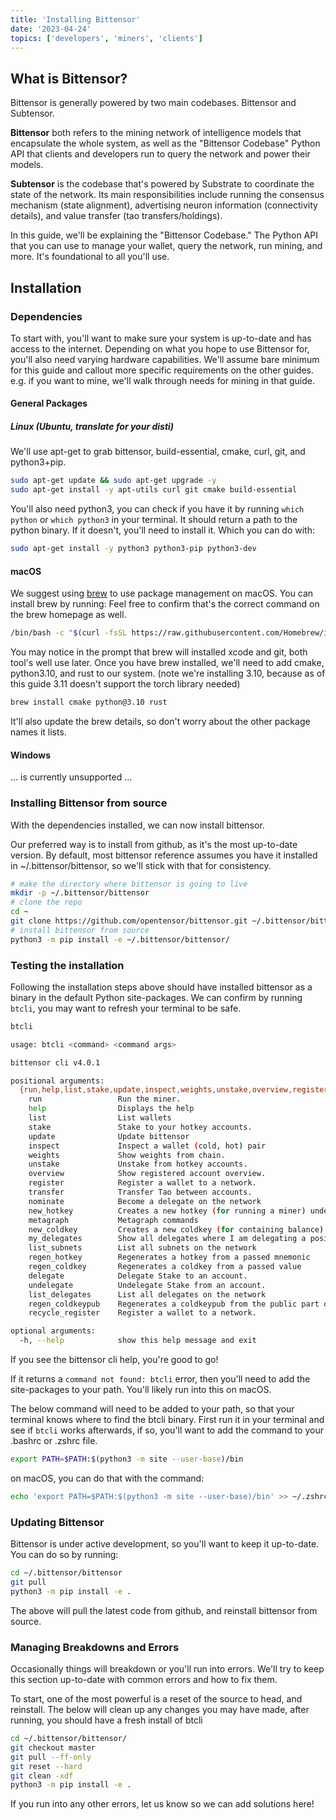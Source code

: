 ```yaml
---
title: 'Installing Bittensor'
date: '2023-04-24'
topics: ['developers', 'miners', 'clients']
---
```


## What is Bittensor?

Bittensor is generally powered by two main codebases. Bittensor and Subtensor.

**Bittensor** both refers to the mining network of intelligence models that encapsulate the whole system, as well as the "Bittensor Codebase" Python API that clients and developers run to query the network and power their models.

**Subtensor** is the codebase that's powered by Substrate to coordinate the state of the network. Its main responsibilities include running the consensus mechanism (state alignment), advertising neuron information (connectivity details), and value transfer (tao transfers/holdings).

In this guide, we'll be explaining the "Bittensor Codebase." The Python API that you can use to manage your wallet, query the network, run mining, and more. It's foundational to all you'll use.

## Installation

### Dependencies

To start with, you'll want to make sure your system is up-to-date and has access to the internet. Depending on what you hope to use Bittensor for, you'll also need varying hardware capabilities. We'll assume bare minimum for this guide and callout more specific requirements on the other guides. e.g. if you want to mine, we'll walk through needs for mining in that guide.

#### General Packages
##### Linux (Ubuntu, translate for your disti)
We'll use apt-get to grab bittensor, build-essential, cmake, curl, git, and python3+pip.
```bash
sudo apt-get update && sudo apt-get upgrade -y
sudo apt-get install -y apt-utils curl git cmake build-essential
```

You'll also need python3, you can check if you have it by running `which python` or `which python3` in your terminal. It should return a path to the python binary. If it doesn't, you'll need to install it. Which you can do with:
```bash
sudo apt-get install -y python3 python3-pip python3-dev
```

#### macOS
We suggest using [brew](https://www.brew.sh) to use package management on macOS. You can install brew by running:
Feel free to confirm that's the correct command on the brew homepage as well.
```bash
/bin/bash -c "$(curl -fsSL https://raw.githubusercontent.com/Homebrew/install/HEAD/install.sh)"
```

You may notice in the prompt that brew will installed xcode and git, both tool's well use later.
Once you have brew installed, we'll need to add cmake, python3.10, and rust to our system. 
(note we're installing 3.10, because as of this guide 3.11 doesn't support the torch library needed)
```bash
brew install cmake python@3.10 rust
```
It'll also update the brew details, so don't worry about the other package names it lists.


#### Windows
... is currently unsupported ...


### Installing Bittensor from source
With the dependencies installed, we can now install bittensor.

Our preferred way is to install from github, as it's the most up-to-date version.
By default, most bittensor reference assumes you have it installed in ~/.bittensor/bittensor, so we'll stick with that for consistency.
```bash
# make the directory where bittensor is going to live
mkdir -p ~/.bittensor/bittensor
# clone the repo
cd ~
git clone https://github.com/opentensor/bittensor.git ~/.bittensor/bittensor/
# install bittensor from source
python3 -m pip install -e ~/.bittensor/bittensor/
```

### Testing the installation
Following the installation steps above should have installed bittensor as a binary in the default Python site-packages.
We can confirm by running `btcli`, you may want to refresh your terminal to be safe.
```bash
btcli

usage: btcli <command> <command args>

bittensor cli v4.0.1

positional arguments:
  {run,help,list,stake,update,inspect,weights,unstake,overview,register,transfer,nominate,new_hotkey,metagraph,new_coldkey,my_delegates,list_subnets,regen_hotkey,regen_coldkey,delegate,undelegate,list_delegates,regen_coldkeypub,recycle_register}
    run                 Run the miner.
    help                Displays the help
    list                List wallets
    stake               Stake to your hotkey accounts.
    update              Update bittensor
    inspect             Inspect a wallet (cold, hot) pair
    weights             Show weights from chain.
    unstake             Unstake from hotkey accounts.
    overview            Show registered account overview.
    register            Register a wallet to a network.
    transfer            Transfer Tao between accounts.
    nominate            Become a delegate on the network
    new_hotkey          Creates a new hotkey (for running a miner) under the specified path.
    metagraph           Metagraph commands
    new_coldkey         Creates a new coldkey (for containing balance) under the specified path.
    my_delegates        Show all delegates where I am delegating a positive amount of stake
    list_subnets        List all subnets on the network
    regen_hotkey        Regenerates a hotkey from a passed mnemonic
    regen_coldkey       Regenerates a coldkey from a passed value
    delegate            Delegate Stake to an account.
    undelegate          Undelegate Stake from an account.
    list_delegates      List all delegates on the network
    regen_coldkeypub    Regenerates a coldkeypub from the public part of the coldkey.
    recycle_register    Register a wallet to a network.

optional arguments:
  -h, --help            show this help message and exit
```
If you see the bittensor cli help, you're good to go!

If it returns a `command not found: btcli` error, then you'll need to add the site-packages to your path.
You'll likely run into this on macOS.

The below command will need to be added to your path, so that your terminal knows where to find the btcli binary.
First run it in your terminal and see if `btcli` works afterwards, if so, you'll want to add the command to your .bashrc or .zshrc file.
```bash
export PATH=$PATH:$(python3 -m site --user-base)/bin
```

on macOS, you can do that with the command:
```bash
echo 'export PATH=$PATH:$(python3 -m site --user-base)/bin' >> ~/.zshrc
```

### Updating Bittensor
Bittensor is under active development, so you'll want to keep it up-to-date.
You can do so by running:
```bash
cd ~/.bittensor/bittensor
git pull
python3 -m pip install -e .
```
The above will pull the latest code from github, and reinstall bittensor from source.

### Managing Breakdowns and Errors
Occasionally things will breakdown or you'll run into errors. We'll try to keep this section up-to-date with common errors and how to fix them.

To start, one of the most powerful is a reset of the source to head, and reinstall.
The below will clean up any changes you may have made, after running, you should have a fresh install of btcli
```bash
cd ~/.bittensor/bittensor/
git checkout master
git pull --ff-only
git reset --hard
git clean -xdf
python3 -m pip install -e .
```

If you run into any other errors, let us know so we can add solutions here!


